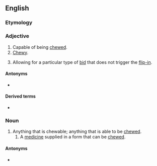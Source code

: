 ==English==

===Etymology===
{{suffix|chew|able|lang=en}}

===Adjective===
{{en-adj}}

# Capable of being [[chew]]ed.
# [[chewy|Chewy]].
# {{lb|en|finance|of a [[poison pill]]}} Allowing for a particular type of [[bid]] that does not trigger the [[flip-in]].

====Antonyms====
* {{l|en|unchewable}}

====Derived terms====
* {{l|en|unchewable}}

===Noun===
{{en-noun}}

# Anything that is chewable; anything that is able to be [[chew]]ed.
## A [[medicine]] supplied in a form that can be [[chew]]ed.

====Antonyms====
* {{l|en|unchewable}}